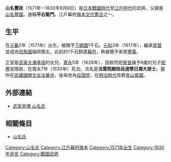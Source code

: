 {{unreferenced|time=2016-07-30T07:43:46+00:00}}
{{日本武士
|名稱= 山名 豐政
|圖片名稱= 
|圖片大小= 
|圖片說明= 
|時代= [[日本戰國時代|日本戰國時代]]—[[江戶時代|江戶時代]]
|出生日期= [[元龜|元龜]]2年（1571年）
|出生地點= 
|逝世日期= [[寬永|寬永]]7年6月28日（1630年8月6日）
|逝世地點= 
|假名= 
|羅馬字= 
|幼名= 
|改名= 
|别名= 平右衛門（通稱）
|諡号= 
|神号= 
|戒名= 法雲院殿桂岳道榮日潤大居士
|洗禮名= 
|墓所= [[武藏國|武藏國]][[碑文谷|碑文谷]][[法華寺|法華寺]]（後來改為[[自證院|自證院]]，在[[明治時代|明治時代]]改葬[[青山靈園|青山靈園]]）
|朝廷官位= 
|幕府職位= 
|主君= [[德川家康|德川家康]]→[[德川秀忠|秀忠]]→[[德川家光|家光]]
|藩= 
|氏族= [[山名氏|山名氏]]
|父母= 父：[[山名豐國|山名豐國]]
|養父= 
|養母= 
|兄弟= 兄：[[山名勝七郎|勝七郎]]<BR>弟：[[山名庄兵衛|庄兵衛]]、[[山名豐義|豐義]]、[[山名豐晴|豐晴]]
|姐妹= [[朽葉七郎左衛門|朽葉七郎左衛門]]妻
|正室= [[大澤基宿|大澤基宿]]的女兒
|側室= 
|嗣子= '''[[山名矩豐|矩豐]]'''、[[山名安千代|安千代]]、[[山名義豐|義豐]]
|嗣女= [[本多重世|本多重世]]室、[[妻木賴信|妻木賴信]]室、[[永井直重|永井直重]]室
|養子= 
|養女= 
}}
{{japanese|japanese=山名 豊政|kana=やまな とよまさ|romaji=Yamana Toyomasa|舊寫=山名 豐政}}
'''山名豐政'''（1571年—1630年8月6日）是[[日本戰國時代|日本戰國時代]]至[[江戶時代|江戶時代]]的武將。父親是[[山名豐國|山名豐國]]。通稱'''平右衛門'''。江戶幕府[[旗本|旗本]][[交代寄合|交代寄合]]之一。

== 生平 ==
在[[元龜|元龜]]2年（1571年）出生。被賜予[[下總國|下總國]]{{tsl|ja|葛飾郡}}1千石。[[元和_(後水尾天皇)|元和]]3年（1617年），繼承[[家督|家督]]並成為[[但馬國|但馬國]]福岡領主。此前的1千石歸還[[幕府|幕府]]，再被賜予弟弟[[山名豐義|豐義]]。

正室是[[高家|高家]][[大澤基宿|大澤基宿]]的女兒。[[寬永|寬永]]5年（1628年），因故而把[[家督|家督]]讓予9歲的兒子[[山名矩豐|矩豐]]並隱居。在寬永7年（1630年）死去。法名是'''法雲院殿桂岳道榮日潤大居士'''。墓所在[[武藏國|武藏國]][[碑文谷|碑文谷]][[法華寺|法華寺]]，後來改為[[自證院|自證院]]，在[[明治時代|明治時代]]改葬[[青山靈園|青山靈園]]。

== 外部連結 ==
*[http://www2.harimaya.com/sengoku/html/yamana.html 武家家傳 山名氏] {{Wayback|url=http://www2.harimaya.com/sengoku/html/yamana.html |date=20080511135021 }}

== 相關條目 ==
*[[山名氏|山名氏]]

[[Category:山名氏|Category:山名氏]]
[[Category:江戶幕府旗本|Category:江戶幕府旗本]]
[[Category:1571年出生|Category:1571年出生]]
[[Category:1630年逝世|Category:1630年逝世]]
[[Category:戰國武將|Category:戰國武將]]